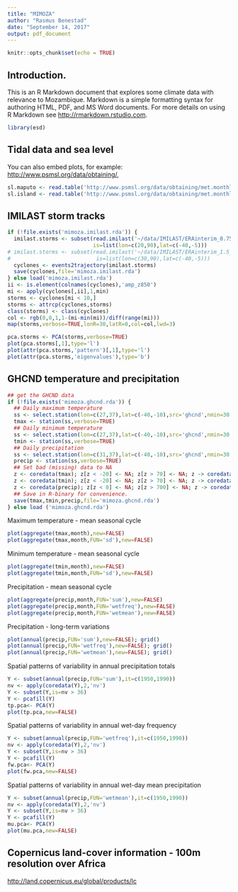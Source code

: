 ```yaml
---
title: "MIMOZA"
author: "Rasmus Benestad"
date: "September 14, 2017"
output: pdf_document
---
```


```r
knitr::opts_chunk$set(echo = TRUE)
```

## Introduction.

This is an R Markdown document that explores some climate data with relevance to Mozambique. Markdown is a simple formatting syntax for authoring HTML, PDF, and MS Word documents. For more details on using R Markdown see <http://rmarkdown.rstudio.com>.


```r
library(esd)
```

## Tidal data and sea level

You can also embed plots, for example: <http://www.psmsl.org/data/obtaining/>, 

```r
sl.maputo <- read.table('http://www.psmsl.org/data/obtaining/met.monthly.data/986.metdata',sep=';')
sl.island <- read.table('http://www.psmsl.org/data/obtaining/met.monthly.data/1054.metdata',sep=';')
```

## IMILAST storm tracks

```r
if (!file.exists('mimoza.imilast.rda')) {
  imilast.storms <- subset(read.imilast('~/data/IMILAST/ERAinterim_0.75_SH_M07_19790101_20091231.txt'),
                           is=list(lon=c(20,90),lat=c(-40,-5)))
# imilast.storms <- subset(read.imilast('~/data/IMILAST/ERAinterim_1.5_SH_M03_19890101_20090331_ST.txt'),
#                           is=list(lon=c(30,90),lat=c(-40,-5)))
  cyclones <- events2trajectory(imilast.storms)
  save(cyclones,file='mimoza.imilast.rda')
} else load('mimoza.imilast.rda')
ii <- is.element(colnames(cyclones),'amp_z850')
mi <- apply(cyclones[,ii],1,min)
storms <- cyclones[mi < 10,]
storms <- attrcp(cyclones,storms)
class(storms) <- class(cyclones)
col <- rgb(0,0,1,1-(mi-min(mi))/diff(range(mi)))
map(storms,verbose=TRUE,lonR=30,latR=0,col=col,lwd=3)
```

```r
pca.storms <- PCA(storms,verbose=TRUE)
plot(pca.storms[,1],type='l')
plot(attr(pca.storms,'pattern')[,1],type='l')
plot(attr(pca.storms,'eigenvalues'),type='b')
```



## GHCND temperature and precipitation

```r
## get the GHCND data
if (!file.exists('mimoza.ghcnd.rda')) {
  ## Daily maximum temperature
  ss <- select.station(lon=c(27,37),lat=c(-40,-10),src='ghcnd',nmin=30,param='tmax')
  tmax <- station(ss,verbose=TRUE)
  ## Daily minimum temperature
  ss <- select.station(lon=c(27,37),lat=c(-40,-10),src='ghcnd',nmin=30,param='tmin')
  tmin <- station(ss,verbose=TRUE)
  ## Daily precipitation
  ss <- select.station(lon=c(31,37),lat=c(-40,-10),src='ghcnd',nmin=30,param='precip')
  precip <- station(ss,verbose=TRUE)
  ## Set bad (missing) data to NA
  z <- coredata(tmax); z[z < -20] <- NA; z[z > 70] <- NA; z -> coredata(tmax)
  z <- coredata(tmin); z[z < -20] <- NA; z[z > 70] <- NA; z -> coredata(tmin)
  z <- coredata(precip); z[z < 0] <- NA; z[z > 700] <- NA; z -> coredata(precip)
  ## Save in R-binary for convenience.
  save(tmax,tmin,precip,file='mimoza.ghcnd.rda')
} else load ('mimoza.ghcnd.rda')
```

Maximum temperature - mean seasonal cycle

```r
plot(aggregate(tmax,month),new=FALSE)
plot(aggregate(tmax,month,FUN='sd'),new=FALSE)
```

Minimum temperature - mean seasonal cycle

```r
plot(aggregate(tmin,month),new=FALSE)
plot(aggregate(tmin,month,FUN='sd'),new=FALSE)
```

Precipitation - mean seasonal cycle

```r
plot(aggregate(precip,month,FUN='sum'),new=FALSE)
plot(aggregate(precip,month,FUN='wetfreq'),new=FALSE)
plot(aggregate(precip,month,FUN='wetmean'),new=FALSE)
```

Precipitation - long-term variations

```r
plot(annual(precip,FUN='sum'),new=FALSE); grid()
plot(annual(precip,FUN='wetfreq'),new=FALSE); grid()
plot(annual(precip,FUN='wetmean'),new=FALSE); grid()
```

Spatial patterns of variability in annual precipitation totals

```r
Y <- subset(annual(precip,FUN='sum'),it=c(1950,1990))
nv <- apply(coredata(Y),2,'nv')
Y <- subset(Y,is=nv > 36)
Y <- pcafill(Y)
tp.pca<- PCA(Y)
plot(tp.pca,new=FALSE)
```

Spatial patterns of variability in annual wet-day frequency


```r
Y <- subset(annual(precip,FUN='wetfreq'),it=c(1950,1990))
nv <- apply(coredata(Y),2,'nv')
Y <- subset(Y,is=nv > 36)
Y <- pcafill(Y)
fw.pca<- PCA(Y)
plot(fw.pca,new=FALSE)
```

Spatial patterns of variability in annual wet-day mean precipitation


```r
Y <- subset(annual(precip,FUN='wetmean'),it=c(1950,1990))
nv <- apply(coredata(Y),2,'nv')
Y <- subset(Y,is=nv > 36)
Y <- pcafill(Y)
mu.pca<- PCA(Y)
plot(mu.pca,new=FALSE)
```

## Copernicus land-cover information - 100m resolution over Africa

<http://land.copernicus.eu/global/products/lc>



